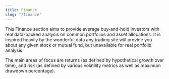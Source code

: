 ```yaml
---
title: Finance
slug: "/finance"
---
```




This Finance section aims to provide average buy-and-hold investors with real data-backed analysis on common portfolios and asset allocations.
It is inspired heavily by the wonderful data any trading site will provide you about any given stock or mutual fund, but unavailable for real portfolio analysis.

The main areas of focus are returns (as defined by hypothetical growth over time), and risk (as defined by various volatility metrics as well as maximum drawdown percentage).

[<Title text="Portfolios" />](/portfolios/)
The [**Portfolios**](/portfolios/) page contains a list of analyzed ETF-based portfolios with links to detailed anaysis pages.

Each Portfolio will display historical returns, volatility, and other metrics to help you pick the right asset allocation for you.

[<Title text="Stocks" />](/stocks/)
The [**Stocks**](/stocks/) page is the same thing but for individual stocks and ETF.
Every stock that makes up the Portfolios listed above will have a individual stock page to show how it affects the portfolio as a whole.
